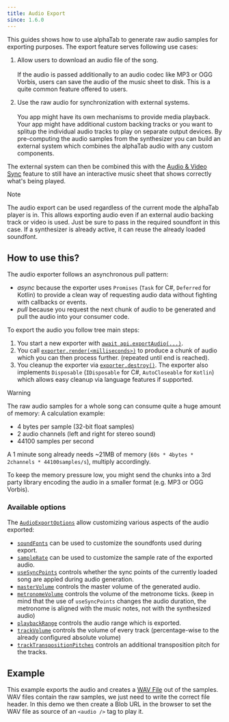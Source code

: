 ```yaml
--- 
title: Audio Export
since: 1.6.0
---
```


<SinceBadge since="1.6.0" />

This guides shows how to use alphaTab to generate raw audio samples for exporting purposes. The export feature serves following use cases:

1. Allow users to download an audio file of the song. <br /><br />
If the audio is passed additionally to an audio codec like MP3 or OGG Vorbis, users can save the audio of the music sheet to disk. 
This is a quite common feature offered to users.

2. Use the raw audio for synchronization with external systems. <br /><br />
You app might have its own mechanisms to provide media playback. Your app might have additional custom backing tracks or you want to splitup
the individual audio tracks to play on separate output devices. By pre-computing the audio samples from the synthesizer you can 
build an external system which combines the alphaTab audio with any custom components. 

The external system can then be combined this with the [Audio & Video Sync](/docs/guides/audio-video-sync) feature to still have an interactive music sheet that shows correctly what's being played. 


> [!NOTE]
> The audio export can be used regardless of the current mode the alphaTab player is in. This allows exporting audio even if an external audio backing track or video is used.
> Just be sure to pass in the required soundfont in this case. If a synthesizer is already active, it can reuse the already loaded soundfont.

## How to use this?

The audio exporter follows an asynchronous pull pattern:

* _async_ because the exporter uses `Promises` (`Task` for C#, `Deferred` for Kotlin) to provide a clean way of requesting audio data without fighting with callbacks or events. 
* _pull_ because you request the next chunk of audio to be generated and pull the audio into your consumer code. 

To export the audio you follow tree main steps: 

1. You start a new exporter with [`await api.exportAudio(...)`](/docs/reference/api/exportaudio.mdx). 
2. You call [`exporter.render(<milliseconds>)`](/docs/reference/types/synth/iaudioexporter/render.mdx) to produce a chunk of audio which you can then process further. (repeated until end is reached).
3. You cleanup the exporter via [`exporter.destroy()`](/docs/reference/types/synth/iaudioexporter/destroy.mdx). The exporter also implements `Disposable` (`IDisposable` for C#, `AutoCloseable` for `Kotlin`) which allows easy cleanup via language features if supported.

> [!WARNING]
> The raw audio samples for a whole song can consume quite a huge amount of memory: A calculation example:
>
> * 4 bytes per sample (32-bit float samples)
> * 2 audio channels (left and right for stereo sound)
> * 44100 samples per second 
>
> A 1 minute song already needs ~21MB of memory (`60s * 4bytes * 2channels * 44100samples/s`), multiply accordingly. 
>
> To keep the memory pressure low, you might send the chunks into a 3rd party library encoding the audio in a smaller format (e.g. MP3 or OGG Vorbis).

### Available options

The [`AudioExportOptions`](/docs/reference/types/synth/audioexportoptions/index.mdx) allow customizing various aspects of the audio exported: 

* [`soundFonts`](/docs/reference/types/synth/audioexportoptions/soundfonts.mdx) can be used to customize the soundfonts used during export. 
* [`sampleRate`](/docs/reference/types/synth/audioexportoptions/samplerate.mdx) can be used to customize the sample rate of the exported audio. 
* [`useSyncPoints`](/docs/reference/types/synth/audioexportoptions/usesyncpoints.mdx) controls whether the sync points of the currently loaded song are appled during audio generation. 
* [`masterVolume`](/docs/reference/types/synth/audioexportoptions/mastervolume.mdx) controls the master volume of the generated audio. 
* [`metronomeVolume`](/docs/reference/types/synth/audioexportoptions/metronomevolume.mdx) controls the volume of the metronome ticks. (keep in mind that the use of `useSyncPoints` changes the audio duration, the metronome is aligned with the music notes, not with the synthesized audio)
* [`playbackRange`](/docs/reference/types/synth/audioexportoptions/playbackrange.mdx) controls the audio range which is exported. 
* [`trackVolume`](/docs/reference/types/synth/audioexportoptions/trackvolume.mdx) controls the volume of every track (percentage-wise to the already configured absolute volume)
* [`trackTranspositionPitches`](/docs/reference/types/synth/audioexportoptions/tracktranspositionpitches.mdx) controls an additional transposition pitch for the tracks. 

## Example

This example exports the audio and creates a [WAV File](https://en.wikipedia.org/wiki/WAV) out of the samples. WAV files contain the raw samples, we just need
to write the correct file header. In this demo we then create a Blob URL in the browser to set the WAV file as source of an `<audio />` tag to play it. 


<AudioExportSample />